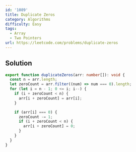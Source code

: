 ```yaml
---
id: '1089'
title: Duplicate Zeros
category: Algorithms
difficulty: Easy
tags:
  - Array
  - Two Pointers
url: https://leetcode.com/problems/duplicate-zeros
---
```


## Solution

```typescript showLineNumbers
export function duplicateZeros(arr: number[]): void {
  const n = arr.length;
  let zeroCount = arr.filter((num) => num === 0).length;
  for (let i = n - 1; 0 <= i; i--) {
    if (i + zeroCount < n) {
      arr[i + zeroCount] = arr[i];
    }

    if (arr[i] === 0) {
      zeroCount -= 1;
      if (i + zeroCount < n) {
        arr[i + zeroCount] = 0;
      }
    }
  }
}
```
